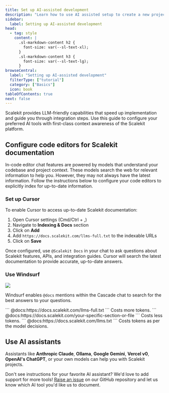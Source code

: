 ```yaml
---
title: Set up AI-assisted development
description: "Learn how to use AI assisted setup to create a new project in Scalekit"
sidebar:
  label: Setting up AI-assisted development
head:
  - tag: style
    content: |
      .sl-markdown-content h2 {
        font-size: var(--sl-text-xl);
      }
      .sl-markdown-content h3 {
        font-size: var(--sl-text-lg);
      }
browseCentral:
  label: "Setting up AI-assisted development"
  filterType: ["tutorial"]
  category: ["Basics"]
  icon: book
tableOfContents: true
next: false
---
```




Scalekit provides LLM-friendly capabilities that speed up implementation and guide you through integration steps. Use this guide to configure your preferred AI tools with first-class context awareness of the Scalekit platform.


## Configure code editors for Scalekit documentation

In-code editor chat features are powered by models that understand your codebase and project context. These models search the web for relevant information to help you. However, they may not always have the latest information. Follow the instructions below to configure your code editors to explicitly index for up-to-date information.


### Set up Cursor

<VideoPlayer link="https://youtu.be/oMMG1k_9fmU" />

To enable Cursor to access up-to-date Scalekit documentation:

1. Open Cursor settings (Cmd/Ctrl + ,)
2. Navigate to **Indexing & Docs** section
3. Click on **Add**
4. Add `https://docs.scalekit.com/llms-full.txt` to the indexable URLs
5. Click on **Save**

Once configured, use `@Scalekit Docs` in your chat to ask questions about Scalekit features, APIs, and integration guides. Cursor will search the latest documentation to provide accurate, up-to-date answers.

### Use Windsurf

![](@/assets/docs/dev-kit/ai-assisted-setup/windsurf.png)

Windsurf enables `@docs` mentions within the Cascade chat to search for the best answers to your questions.


<Tabs>
  <TabItem label="Full Documentation">
    ```
    @docs:https://docs.scalekit.com/llms-full.txt
    <your question here>
    ```
    Costs more tokens.
  </TabItem>
  <TabItem label="Specific Section">
    ```
    @docs:https://docs.scalekit.com/your-specific-section-or-file
    <your question here>
    ```
    Costs less tokens.
  </TabItem>
  <TabItem label="Let AI decide">
    ```
    @docs:https://docs.scalekit.com/llms.txt
    <your question here>
    ```
    Costs tokens as per the model decisions.
  </TabItem>
</Tabs>


## Use AI assistants

Assistants like **Anthropic Claude**, **Ollama**, **Google Gemini**, **Vercel v0**, **OpenAI's ChatGPT**, or your own models can help you with Scalekit projects.

<VideoPlayer link="https://youtu.be/ZDAI32I6s-I" description="AI assistants" />

<Aside type="note" title="Need help with a specific AI tool?">

  Don't see instructions for your favorite AI assistant? We'd love to add support for more tools! [Raise an issue](https://github.com/scalekit-inc/developer-docs/issues) on our GitHub repository and let us know which AI tool you'd like us to document.
</Aside>
